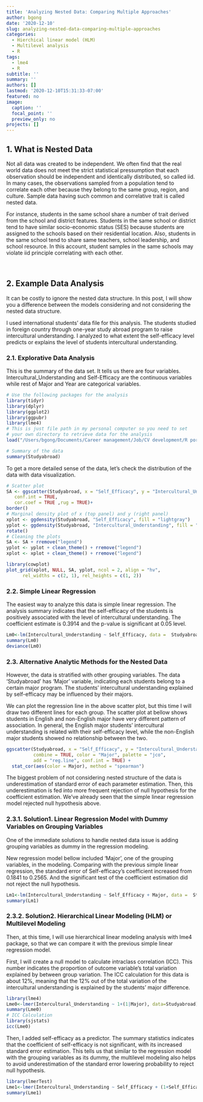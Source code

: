 ```yaml
---
title: 'Analyzing Nested Data: Comparing Multiple Approaches'
author: bgong
date: '2020-12-10'
slug: analyzing-nested-data-comparing-multiple-approaches
categories:
  - Hierchical linear model (HLM)
  - Multilevel analysis
  - R
tags:
  - lme4
  - R
subtitle: ''
summary: ''
authors: []
lastmod: '2020-12-10T15:31:33-07:00'
featured: no
image:
  caption: ''
  focal_point: ''
  preview_only: no
projects: []
---
```


## **1. What is Nested Data**

Not all data was created to be independent. We often find that the real world data does not meet the strict statistical pressumption that each observation should be independent and identically distributed, so called iid. In many cases, the observations sampled from a population tend to correlate each other because they belong to the same group, region, and culture. Sample data having such common and correlative trait is called nested data. 

For instance, students in the same school share a number of trait derived from the school and district features. Students in the same school or district tend to have similar socio-economic status (SES) because students are assigned to the schools based on their residential location. Also, students in the same school tend to share same teachers, school leadership, and school resource. In this account, student samples in the same schools may violate iid principle correlating with each other.

&nbsp;

## **2. Example Data Analysis**

It can be costly to ignore the nested data structure. In this post, I will show you a difference between the models considering and not considering the nested data structure.

I used international students' data file for this analysis. The students studied in foreign country through one-year study abroad program to raise intercultural understanding. I analyzed to what extent the self-efficacy level predicts or explains the level of students intercultural understanding.

###   **2.1. Explorative Data Analysis**

This is the summary of the data set. It tells us there are four variables. Intercultural_Understanding and Self-Efficacy are the continuous variables while rest of Major and Year are categorical variables.

```r
# Use the following packages for the analysis
library(tidyr)
library(dplyr)
library(ggplot2)
library(ggpubr)
library(lme4)
# This is just file path in my personal computer so you need to set
# your own directory to retrieve data for the analysis
load("/Users/bgong/Documents/Career management/Job/CV development/R portfolio/Gong.web/content/post/Nested-data/Nested-data_files/Nested.RData")
```

```r
# Summary of the data
summary(Studyabroad)
```

To get a more detailed sense of the data, let's check the distribution of the data with data visualization.
```r

# Scatter plot
SA <- ggscatter(Studyabroad, x = "Self_Efficacy", y = "Intercultural_Understanding",color = "#00AFBB", size = 1, alpha = 0.6, add = "reg.line", add.params = list(color = "blue", fill = "lightgray"),
   conf.int = TRUE, 
   cor.coef = TRUE ,rug = TRUE)+
border()                                         
# Marginal density plot of x (top panel) and y (right panel)
xplot <- ggdensity(Studyabroad, "Self_Efficacy", fill = "lightgray")
yplot <- ggdensity(Studyabroad, "Intercultural_Understanding", fill = "lightgray")+
rotate()
# Cleaning the plots
SA <- SA + rremove("legend")
yplot <- yplot + clean_theme() + rremove("legend") 
xplot <- xplot + clean_theme() + rremove("legend")

library(cowplot)
plot_grid(xplot, NULL, SA, yplot, ncol = 2, align = "hv", 
      rel_widths = c(2, 1), rel_heights = c(1, 2))
```
###   **2.2. Simple Linear Regression**

The easiest way to analyze this data is simple linear regression. The analysis summary indicates that the self-efficacy of the students is positively associated with the level of intercultural understanding. The coefficient estimate is 0.3914 and the p-value is significant at 0.05 level. 

```r
Lm0<-lm(Intercultural_Understanding ~ Self_Efficacy, data =  Studyabroad)
summary(Lm0)
deviance(Lm0)
```

###   **2.3. Alternative Analytic Methods for the Nested Data**

However, the data is stratified with other grouping variables. The data 'Studyabroad' has 'Major' variable, indicating each students belong to a certain major program. The students' intercultural understanding explained by self-efficacy may be influenced by their majors. 

We can plot the regression line in the above scatter plot, but this time I will draw two different lines for each group. The scatter plot at bellow shows students in English and non-English major have very different pattern of association. In general, the English major students' intercultural understanding is related with their self-efficacy level, while the non-English major students showed no relationship between the two. 
```r
ggscatter(Studyabroad, x = "Self_Efficacy", y = "Intercultural_Understanding", size = 0.3,
          combine = TRUE, color = "Major", palette = "jco",
          add = "reg.line", conf.int = TRUE) +
  stat_cor(aes(color = Major), method = "spearman")
```

The biggest problem of not considering nested structure of the data is underestimation of standard error of each parameter estimation. Then, this underestimation is fed into more frequent rejection of null hypothesis for the coefficient estimation. We've already seen that the simple linear regression model rejected null hypothesis above.

###      **2.3.1. Solution1. Linear Regression Model with Dummy Variables on Grouping Variables**

One of the immediate solutions to handle nested data issue is adding grouping variables as dummy in the regression modeling.

New regression model bellow included 'Major', one of the grouping variables, in the modeling. Comparing with the previous simple linear regression, the standard error of Self-efficacy's coefficient increased from 0.1841 to 0.2565. And the significant test of the coefficient estimation did not reject the null hypothesis.
```r
Lm1<-lm(Intercultural_Understanding ~ Self_Efficacy + Major, data =  Studyabroad)
summary(Lm1)
```

###      **2.3.2. Solution2. Hierarchical Linear Modeling (HLM) or Multilevel Modeling**

Then, at this time, I will use hierarchical linear modeling analysis with lme4 package, so that we can compare it with the previous simple linear regression model.

First, I will create a null model to calculate intraclass correlation (ICC). This number indicates the proportion of outcome variable's total variation explained by between group variation. The ICC calculation for this data is about 12%, meaning that the 12% out of the total variation of the intercultural understanding is explained by the students' major difference.
```r
library(lme4)
Lme0<-lmer(Intercultural_Understanding ~ 1+(1|Major), data=Studyabroad)
summary(Lme0)
# ICC Calculation
library(sjstats)
icc(Lme0)
```

Then, I added self-efficacy as a predictor. The summary statistics indicates that the coefficient of self-efficacy is not significant, with its increased standard error estimation. This tells us that similar to the regression model with the grouping variables as its dummy, the multilevel modeling also helps to avoid underestimation of the standard error lowering probability to reject null hypothesis.
```r
library(lmerTest)
Lme1<-lmer(Intercultural_Understanding ~ Self_Efficacy + (1+Self_Efficacy|Major), data=Studyabroad, na.action = na.exclude)
summary(Lme1)
```